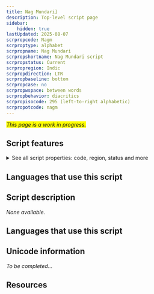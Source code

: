 ```yaml
---
title: Nag Mundari]
description: Top-level script page
sidebar:
    hidden: true
lastUpdated: 2025-08-07
scrpropcode: Nagm
scrproptype: alphabet
scrpropname: Nag Mundari
scrpropshortname: Nag Mundari script
scrpropstatus: Current
scrpropregion: Indic
scrpropdirection: LTR
scrpropbaseline: bottom
scrpropcase: no
scrpropwspace: between words
scrpropbehavior: diacritics
scrpropisocode: 295 (left-to-right alphabetic)
scrpropotcode: nagm
---
```


<span style='background-color:yellow'>_This page is a work in progress._</span>


## Script features

<details>
<summary> See all script properties: code, region, status and more</summary>
<ScriptInfo />
</details>

## Languages that use this script

<WsList script='Nagm' wsMax='5' />

## Script description

_None available._

## Languages that use this script

<WsList script='Nagm' wsMax='5' />

## Unicode information

_To be completed..._

## Resources

<ScriptResources detailSummary='seemore' />

